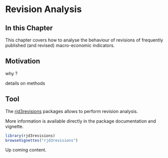 # Revision Analysis {.unnumbered #a-revs}

## In this Chapter

This chapter covers how to analyse the behaviour of revisions of frequently published (and revised) macro-economic indicators.

## Motivation

why ? 

details on methods 

## Tool

The [rjd3revisions](https://github.com/rjdemetra/rjd3revisions) packages allows to perform revision analysis.

More information is available directly in the package documentation and vignette.

```r
library(rjd3revisions)
browseVignettes("rjd3revisions")

```


Up coming content.
